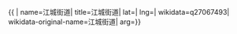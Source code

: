 {{ {{{1|PRC admin/showdata}}}|
name=江城街道|
title=江城街道|
lat=|
lng=|
wikidata=q27067493|
wikidata-original-name=江城街道|
arg={{{arg|}}}}}